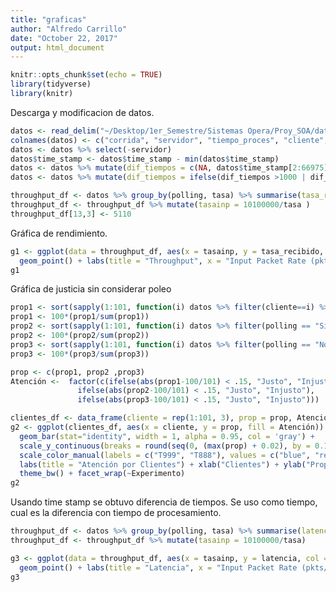 ```yaml
---
title: "graficas"
author: "Alfredo Carrillo"
date: "October 22, 2017"
output: html_document
---
```


```r
knitr::opts_chunk$set(echo = TRUE)
library(tidyverse)
library(knitr)
```

Descarga y modificacion de datos.
```r
datos <- read_delim("~/Desktop/1er_Semestre/Sistemas Opera/Proy_SOA/datos.txt", "\t", escape_double = FALSE, trim_ws = TRUE)
colnames(datos) <- c("corrida", "servidor", "tiempo_proces", "cliente", "time_stamp", "tasa", "polling")
datos <- datos %>% select(-servidor)
datos$time_stamp <- datos$time_stamp - min(datos$time_stamp)
datos <- datos %>% mutate(dif_tiempos = c(NA, datos$time_stamp[2:66975] - datos$time_stamp[1:66974]))
datos <- datos %>% mutate(dif_tiempos = ifelse(dif_tiempos >1000 | dif_tiempos < 0, NA, dif_tiempos))
```

```r
throughput_df <- datos %>% group_by(polling, tasa) %>% summarise(tasa_recibido=max(corrida))
throughput_df <- throughput_df %>% mutate(tasainp = 10100000/tasa )
throughput_df[13,3] <- 5110
```

Gráfica de rendimiento.
```r
g1 <- ggplot(data = throughput_df, aes(x = tasainp, y = tasa_recibido, col = polling)) + geom_line(size = 0.3) +
  geom_point() + labs(title = "Throughput", x = "Input Packet Rate (pkts/sec)", y = "Output Packet Rate (pkts/sec)") + theme_bw()  + ylim(1000, 18000)
g1
```

Gráfica de justicia sin considerar poleo
```r
prop1 <- sort(sapply(1:101, function(i) datos %>% filter(cliente==i) %>% nrow()))
prop1 <- 100*(prop1/sum(prop1))
prop2 <- sort(sapply(1:101, function(i) datos %>% filter(polling == "Si", cliente==i) %>% nrow()))
prop2 <- 100*(prop2/sum(prop2))
prop3 <- sort(sapply(1:101, function(i) datos %>% filter(polling == "No", cliente==i) %>% nrow()))
prop3 <- 100*(prop3/sum(prop3))

prop <- c(prop1, prop2 ,prop3)
Atención <-  factor(c(ifelse(abs(prop1-100/101) < .15, "Justo", "Injusto"), 
               ifelse(abs(prop2-100/101) < .15, "Justo", "Injusto"),
               ifelse(abs(prop3-100/101) < .15, "Justo", "Injusto")))

clientes_df <- data_frame(cliente = rep(1:101, 3), prop = prop, Atención = Atención, Experimento = rep(c("Ambas","Con Poleo","Sin Poleo"), each = 101))
g2 <- ggplot(clientes_df, aes(x = cliente, y = prop, fill = Atención)) +
  geom_bar(stat="identity", width = 1, alpha = 0.95, col = 'gray') +
  scale_y_continuous(breaks = round(seq(0, (max(prop) + 0.02), by = 0.1), 2)) +
  scale_color_manual(labels = c("T999", "T888"), values = c("blue", "red")) +
  labs(title = "Atención por Clientes") + xlab("Clientes") + ylab("Proporción de atencion por Clientes %") + 
  theme_bw() + facet_wrap(~Experimento)
g2
```

Usando time stamp se obtuvo diferencia de tiempos. Se uso como tiempo, cual es la diferencia con tiempo de procesamiento.
```r
throughput_df <- datos %>% group_by(polling, tasa) %>% summarise(latencia=mean(dif_tiempos, na.rm = TRUE))
throughput_df <- throughput_df %>% mutate(tasainp = 10100000/tasa)

g3 <- ggplot(data = throughput_df, aes(x = tasainp, y = latencia, col = polling)) + geom_line(size = 0.3) +
  geom_point() + labs(title = "Latencia", x = "Input Packet Rate (pkts/sec)", y = "Latencia promedio por paquete recibido") + theme_bw()  
g3
```



